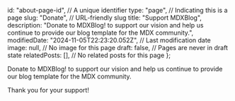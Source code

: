   id: "about-page-id", // A unique identifier
  type: "page", // Indicating this is a page
  slug: "Donate", // URL-friendly slug
  title: "Support MDXBlog",
  description:
    "Donate to MDXBlog! to support our vision and help us continue to provide our blog template for the MDX community.",
  modifiedDate: "2024-11-05T22:23:20.052Z", // Last modification date
  image: null, // No image for this page
  draft: false, // Pages are never in draft state
  relatedPosts: [], // No related posts for this page
};

Donate to MDXBlog! to support our vision and help us continue to provide our blog template for the MDX community.

Thank you for your support!
